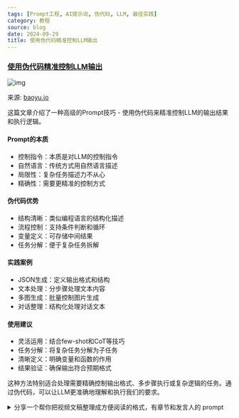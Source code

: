 ```yaml
---
tags: [Prompt工程, AI提示词, 伪代码, LLM, 最佳实践]
category: 教程
source: blog
date: 2024-09-29
title: 使用伪代码精准控制LLM输出
---
```


### [使用伪代码精准控制LLM输出](https://baoyu.io/blog/prompt-engineering/advanced-prompting-using-pseudocode-to-control-llm-output)

![img](https://img.mengpeng.tech/i/2024/12/05/6751388f6c165.webp)

来源: [baoyu.io](https://baoyu.io/blog/prompt-engineering/advanced-prompting-using-pseudocode-to-control-llm-output)

这篇文章介绍了一种高级的Prompt技巧 - 使用伪代码来精准控制LLM的输出结果和执行逻辑。

#### Prompt的本质
- 控制指令：本质是对LLM的控制指令
- 自然语言：传统方式用自然语言描述
- 局限性：复杂任务描述力不从心
- 精确性：需要更精准的控制方式

#### 伪代码优势
- 结构清晰：类似编程语言的结构化描述
- 流程控制：支持条件判断和循环
- 变量定义：可存储中间结果
- 任务分解：便于复杂任务拆解

#### 实践案例
- JSON生成：定义输出格式和结构
- 文本处理：分步骤处理文本内容
- 多图生成：批量控制图片生成
- 对话整理：结构化处理对话文本

#### 使用建议
- 灵活运用：结合few-shot和CoT等技巧
- 任务分解：将复杂任务分解为子任务
- 清晰定义：明确变量和函数的作用
- 结果验证：确保输出符合预期格式

这种方法特别适合处理需要精确控制输出格式、多步骤执行或复杂逻辑的任务。通过伪代码，可以让LLM更准确地理解和执行我们的要求。 

<details>
<summary>分享一个帮你把视频文稿整理成方便阅读的格式，有章节和发言人的 prompt</summary>
```
You task is to re-organize video transcripts for readability, and recognize speakers for multi-person dialogues. Here are the pseudo-code on how to do it:

def extract_subject(transcript):
  # Find the subject in the transcript and return it as a string.

def extract_chapters(transcript):
  # Find the chapters in the transcript and return them as a list of strings.

def extract_speakers(transcript):
  # Find the speakers in the transcript and return them as a list of strings.

def find_paragraphs_and_speakers_in_chapter(chapter):
  # Find the paragraphs and speakers in a chapter and return them as a list of tuples.
  # Each tuple contains the speaker and their paragraphs.

def format_transcript(transcript):
  # extract the subject, speakers, chapters and print them
  subject = extract_subject(transcript)
  print("Subject:", subject)
  speakers = extract_speakers(transcript)
  print("Speakers:", speakers)
  chapters = extract_chapters(transcript)
  print("Chapters:", chapters)

  # format the transcript
  formatted_transcript = f"# {subject}\n\n"
  for chapter in chapters:
    formatted_transcript += f"## {chapter}\n\n"
    paragraphs_and_speakers = find_paragraphs_and_speakers_in_chapter(chapter)
    for speaker, paragraphs in paragraphs_and_speakers:
      # if there are multiple speakers, print the speaker's name before each paragraph
      if speakers.size() > 1:
        formatted_transcript += f"{speaker}:"
      formatted_transcript += f"{speaker}:"
      for paragraph in paragraphs:
        formatted_transcript += f" {paragraph}\n\n"
      formatted_transcript += "\n\n"

  return formatted_transcript

print(format_transcript($user_input))
```
</details>